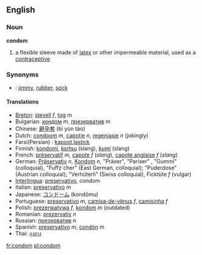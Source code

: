 ==English==

===Noun===
'''condom'''

# a flexible sleeve made of [[latex]] or other impermeable material, used as a [[contraceptive]]

===Synonyms===
*{{slang}}: [[jimmy]], [[rubber]], [[sock]]

====Translations====
*[[Breton]]: [[stevell]] ''f'', [[tog]] ''m''
*Bulgarian: [[кондом]] ''m'', [[презерватив]] ''m''
*Chinese: [[避孕套]] (bì yùn tào)
*Dutch: [[condoom]] ''m'', [[capotje]] ''n'', [[regenjasje]] ''n'' (jokingly)
*Farsi(Persian) : [[kapoot]],[[lastick]]
*Finnish: [[kondomi]], [[kortsu]] (slang), [[kumi]] (slang)
*French: [[préservatif]] ''m'', [[capote]] ''f'' (''slang''), [[capote anglaise]] ''f'' (''slang'')
*German: [[Präservativ]] ''n'', [[Kondom]] ''n'', "Präser", "Pariser" , "Gummi" (colloquial), "Fuffz´cher" (East German, colloquial); "Puderdose" (Austrian colloquial); "Verhüterli" (Swiss colloquial), Ficktüte ''f'' (vulgar)
*[[Interlingua]]: [[preservativo]], condom
*Italian: [[preservativo]] ''m''
*Japanese: [[コンドーム]] (kondômu)
*Portuguese: [[preservativo]] ''m'', [[camisa-de-vênus]] ''f'', [[camisinha]] ''f''
*Polish: [[prezerwatywa]] ''f'', [[kondom]] ''m'' (outdated)
*Romanian: [[prezervativ]] ''n''
*Russian: [[презерватив]] ''n''
*Spanish: [[preservativo]] ''m'', [[condón]] ''m''
*Thai: [[ถุงยาง]]

[[fr:condom]]
[[pl:condom]]